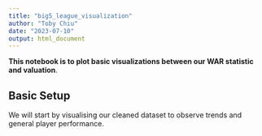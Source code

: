 ```yaml
---
title: "big5_league_visualization"
author: "Toby Chiu"
date: "2023-07-10"
output: html_document
---
```


**This notebook is to plot basic visualizations between our WAR statistic and valuation**.

## Basic Setup

We will start by visualising our cleaned dataset to observe trends and general player performance.